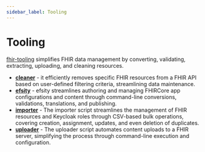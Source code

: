 ```yaml
---
sidebar_label: Tooling
---
```


# Tooling

[fhir-tooling](https://github.com/onaio/fhir-tooling) simplifies FHIR data management by converting, validating, extracting, uploading, and cleaning resources.

- [**cleaner**](https://github.com/onaio/fhir-tooling/tree/main/cleaner) - it efficiently removes specific FHIR resources from a FHIR API based on user-defined filtering criteria, streamlining data maintenance.
- [**efsity**](https://github.com/onaio/fhir-tooling/tree/main/efsity) - efsity streamlines authoring and managing FHIRCore app configurations and content through command-line conversions, validations, translations, and publishing.
- [**importer**](https://github.com/onaio/fhir-tooling/tree/main/importer) - The importer script streamlines the management of FHIR resources and Keycloak roles through CSV-based bulk operations, covering creation, assignment, updates, and even deletion of duplicates.
- [**uploader**](https://github.com/onaio/fhir-tooling/tree/main/uploader) - The uploader script automates content uploads to a FHIR server, simplifying the process through command-line execution and configuration.
